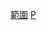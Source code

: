 {{Commons category|Paradise, Nevada}}
{{Cat main}}

[[Category:拉斯維加斯谷|範圍]]
[[Category:內華達州普查規定居民點|P]]